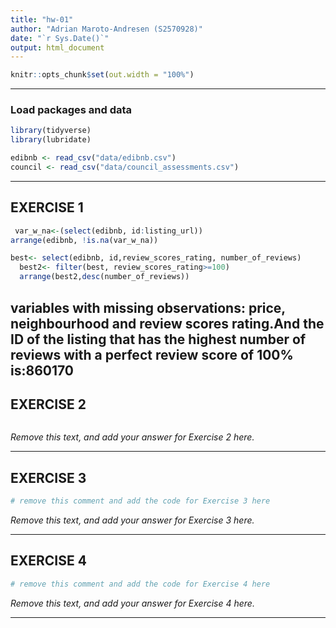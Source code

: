 ```yaml
---
title: "hw-01"
author: "Adrian Maroto-Andresen (S2570928)"
date: "`r Sys.Date()`"
output: html_document
---
```


```r
knitr::opts_chunk$set(out.width = "100%")
```


------------------------------------------------------------------------------

### Load packages and data

```r
library(tidyverse)
library(lubridate)
```

```r
edibnb <- read_csv("data/edibnb.csv")
council <- read_csv("data/council_assessments.csv")
```

------------------------------------------------------------------------------


## EXERCISE 1

```r
 var_w_na<-(select(edibnb, id:listing_url))
arrange(edibnb, !is.na(var_w_na))
```


```r
best<- select(edibnb, id,review_scores_rating, number_of_reviews)
  best2<- filter(best, review_scores_rating>=100)
  arrange(best2,desc(number_of_reviews))
```

variables with missing observations: price, neighbourhood and review scores rating.And the ID of the listing that has the highest number of reviews with a perfect review score of 100% is:860170
------------------------------------------------------------------------------

## EXERCISE 2

```r


```


_Remove this text, and add your answer for Exercise 2 here._


------------------------------------------------------------------------------

## EXERCISE 3

```r
# remove this comment and add the code for Exercise 3 here

```


_Remove this text, and add your answer for Exercise 3 here._



------------------------------------------------------------------------------

## EXERCISE 4

```r
# remove this comment and add the code for Exercise 4 here

```


_Remove this text, and add your answer for Exercise 4 here._


------------------------------------------------------------------------------
